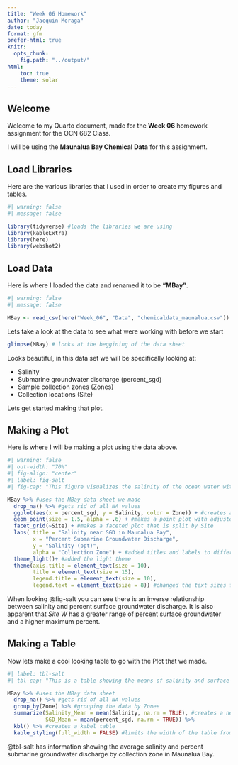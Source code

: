 ```yaml
---
title: "Week 06 Homework"
author: "Jacquin Moraga"
date: today
format: gfm
prefer-html: true
knitr:
  opts_chunk: 
    fig.path: "../output/"
html:
    toc: true
    theme: solar
---
```


## Welcome

Welcome to my Quarto document, made for the **Week 06** homework assignment for the OCN 682 Class.

I will be using the **Maunalua Bay Chemical Data** for this assignment.


## Load Libraries

Here are the various libraries that I used in order to create my figures and tables.

```r
#| warning: false
#| message: false

library(tidyverse) #loads the libraries we are using
library(kableExtra)
library(here)
library(webshot2)

```


## Load Data

Here is where I loaded the data and renamed it to be **"MBay"**.

```r
#| warning: false
#| message: false

MBay <- read_csv(here("Week_06", "Data", "chemicaldata_maunalua.csv")) #reads the csv file we are using and names it to a data sheet called "MBay"
```

Lets take a look at the data to see what were working with before we start

```r
glimpse(MBay) # looks at the beggining of the data sheet
```
Looks beautiful, in this data set we will be specifically looking at:

* Salinity
* Submarine groundwater discharge (percent_sgd)
* Sample collection zones (Zones)
* Collection locations (Site)

Lets get started making that plot.


## Making a Plot

Here is where I will be making a plot using the data above.

```r
#| warning: false
#| out-width: "70%"
#| fig-align: "center"
#| label: fig-salt
#| fig-cap: "This figure visualizes the salinity of the ocean water with relation to surface groundwater percent."

MBay %>% #uses the MBay data sheet we made
  drop_na() %>% #gets rid of all NA values
  ggplot(aes(x = percent_sgd, y = Salinity, color = Zone)) + #creates a plot with percent sgd on the x axis and salinity on the Y. The colors of the plot are by zone
  geom_point(size = 1.5, alpha = .6) + #makes a point plot with adjusted point sizes
  facet_grid(~Site) + #makes a faceted plot that is split by Site
  labs( title = "Salinity near SGD in Maunalua Bay",
        x = "Percent Submarine Groundwater Discharge",
        y = "Salinity (ppt)",
        alpha = "Collection Zone") + #added titles and labels to different parts of the graph
  theme_light()+ #added the light theme
  theme(axis.title = element_text(size = 10),
        title = element_text(size = 15),
        legend.title = element_text(size = 10),
        legend.text = element_text(size = 8)) #changed the text sizes for the titles

```

When looking @fig-salt you can see there is an inverse relationship between salinity and percent surface groundwater discharge. It is also apparent that *Site W* has a greater range of percent surface groundwater and a higher maximum percent.


## Making a Table

Now lets make a cool looking table to go with the Plot that we made.

```r
#| label: tbl-salt
#| tbl-cap: "This is a table showing the means of salinity and surface groundwater discharge by collection zone"

MBay %>% #uses the MBay data sheet
  drop_na() %>% #gets rid of all NA values
  group_by(Zone) %>% #grouping the data by Zonee
  summarize(Salinity_Mean = mean(Salinity, na.rm = TRUE), #creates a new column for Salinity and sgd with the mean of each per zone
            SGD_Mean = mean(percent_sgd, na.rm = TRUE)) %>%
  kbl() %>% #creates a kabel table
  kable_styling(full_width = FALSE) #limits the width of the table from being across the whole page
```

@tbl-salt has information showing the average salinity and percent submarine groundwater discharge by collection zone in Maunalua Bay.